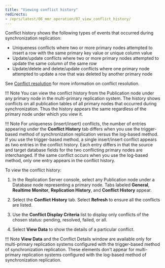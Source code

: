 ```yaml
---
title: "Viewing conflict history"
redirects:
- /eprs/latest/06_mmr_operation/07_view_conflict_history/
---
```


<div id="view_conflict_history" class="registered_link"></div>

Conflict history shows the following types of events that occurred during synchronization replication:

-   Uniqueness conflicts where two or more primary nodes attempted to insert a row with the same primary key value or unique column value
-   Update/update conflicts where two or more primary nodes attempted to update the same column of the same row
-   Update/delete and delete/update conflicts where one primary node attempted to update a row that was deleted by another primary node

See [Conflict resolution](../06_conflict_resolution) for more information on conflict resolution.

!!! Note
    You can view the conflict history from the Publication node under any primary node in the multi-primary replication system. The history shows conflicts on all publication tables of all primary nodes that occurred during synchronization. Thus the history appears the same regardless of the primary node under which you view it.

!!! Note
    For uniqueness (insert/insert) conflicts, the number of entries appearing under the **Conflict History** tab differs when you use the trigger-based method of synchronization replication versus the log-based method. If you use the trigger-based method, a single insert/insert conflict appears as two entries in the conflict history. Each entry differs in that the source and target database fields for the two conflicting primary nodes are interchanged. If the same conflict occurs when you use the log-based method, only one entry appears in the conflict history.

To view the conflict history:

1.  In the Replication Server console, select any Publication node under a Database node representing a primary node. Tabs labeled **General**, **Realtime Monitor**, **Replication History**, and **Conflict History** appear.

1.  Select the **Conflict History** tab. Select **Refresh** to ensure all the conflicts are listed.

1.  Use the **Conflict Display Criteria** list to display only conflicts of the chosen status: pending, resolved, failed, or all.

1.  Select **View Data** to show the details of a particular conflict.

!!! Note
    **View Data** and the Conflict Details window are available only for multi-primary replication systems configured with the trigger-based method of synchronization replication. These elements don't appear for multi-primary replication systems configured with the log-based method of synchronization replication.
